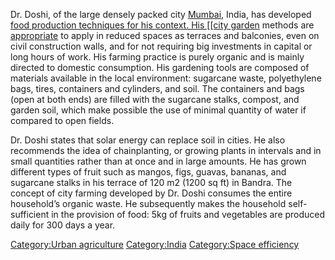 Dr. Doshi, of the large densely packed city [[Mumbai]], India, has developed [[food production techniques for his context.

His [[city garden]] methods are [[appropriate]] to apply in reduced spaces as terraces and balconies, even on civil construction walls, and for not requiring big investments in capital or long hours of work. His farming practice is purely organic and is mainly directed to domestic consumption. His gardening tools are composed of materials available in the local environment: sugarcane waste, polyethylene bags, tires, containers and cylinders, and soil. The containers and bags (open at both ends) are filled with the sugarcane stalks, compost, and garden soil, which make possible the use of minimal quantity of water if compared to open fields. 

Dr. Doshi states that solar energy can replace soil in cities.{{fact}} He also recommends the idea of chainplanting, or growing plants in intervals and in small quantities rather than at once and in large amounts. He has grown different types of fruit such as mangos, figs, guavas, bananas, and sugarcane stalks in his terrace of 120 m2 (1200 sq ft) in Bandra.  The concept of city farming developed by Dr. Doshi consumes the entire household’s organic waste. He subsequently makes the household self-sufficient in the provision of food: 5kg of fruits and vegetables are produced daily for 300 days a year. 

[[Category:Urban agriculture]]
[[Category:India]]
[[Category:Space efficiency]]